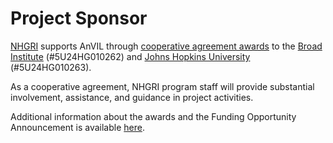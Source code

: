 # Project Sponsor

[NHGRI](https://www.genome.gov/) supports AnVIL through [cooperative agreement awards](https://www.genome.gov/Funded-Programs-Projects/Computational-Genomics-and-Data-Science-Program/Genomic-Analysis-Visualization-Informatics-Lab-space-AnVIL#awards) to the [Broad Institute](https://reporter.nih.gov/project-details/9788512) (#5U24HG010262) and [Johns Hopkins University](https://reporter.nih.gov/project-details/9789931) (#5U24HG010263).

As a cooperative agreement, NHGRI program staff will provide substantial involvement, assistance, and guidance in project activities.

Additional information about the awards and the Funding Opportunity Announcement is available [here](https://www.genome.gov/Funded-Programs-Projects/Computational-Genomics-and-Data-Science-Program/Genomic-Analysis-Visualization-Informatics-Lab-space-AnVIL).

